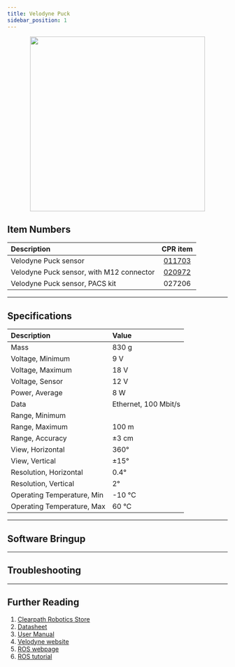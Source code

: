 ```yaml
---
title: Velodyne Puck
sidebar_position: 1
---
```



<center>
  <img
    src="/img/sensor_images/sensor_velodyne_puck_1.jpg"
    width="400"
  />
</center>

## Item Numbers

| Description                              |                         CPR item                         |
| :--------------------------------------- | :------------------------------------------------------: |
| Velodyne Puck sensor                     | [011703](/assets/pdf/clearpath_robotics_011703-TDS2.pdf) |
| Velodyne Puck sensor, with M12 connector | [020972](/assets/pdf/clearpath_robotics_020972-TDS2.pdf) |
| Velodyne Puck sensor, PACS kit           |                          027206                          |

---

## Specifications

| Description                | Value                |
| :------------------------- | :------------------- |
| Mass                       | 830 g                |
| Voltage, Minimum           | 9 V                  |
| Voltage, Maximum           | 18 V                 |
| Voltage, Sensor            | 12 V                 |
| Power, Average             | 8 W                  |
| Data                       | Ethernet, 100 Mbit/s |
| Range, Minimum             |                      |
| Range, Maximum             | 100 m                |
| Range, Accuracy            | ±3 cm                |
| View, Horizontal           | 360°                 |
| View, Vertical             | ±15°                 |
| Resolution, Horizontal     | 0.4°                 |
| Resolution, Vertical       | 2°                   |
| Operating Temperature, Min | -10 °C               |
| Operating Temperature, Max | 60 °C                |

---

## Software Bringup

<SoftwareBringup />

---

## Troubleshooting

<Support />

---

## Further Reading

1.  [Clearpath Robotics Store](https://store.clearpathrobotics.com/collections/3d-lidar/products/puck)
2.  [Datasheet](/assets/pdf/clearpath_robotics_011703-TDS2.pdf)
3.  [User Manual](/assets/pdf/clearpath_robotics_011703-TDS1.pdf)
4.  [Velodyne website](https://store.clearpathrobotics.com/collections/3d-lidar/products/puck)
5.  [ROS webpage](http://wiki.ros.org/velodyne)
6.  [ROS tutorial](http://wiki.ros.org/velodyne/Tutorials/Getting%20Started%20with%20the%20Velodyne%20VLP16)
